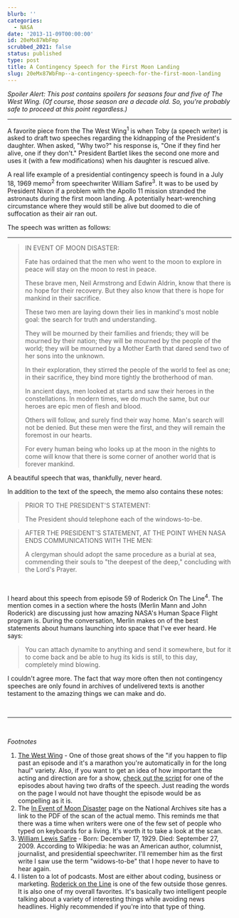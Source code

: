 ```yaml
---
blurb: ''
categories:
  - NASA
date: '2013-11-09T00:00:00'
id: 20eMx87WbFmp
scrubbed_2021: false
status: published
type: post
title: A Contingency Speech for the First Moon Landing
slug: 20eMx87WbFmp--a-contingency-speech-for-the-first-moon-landing
---
```


*Spoiler Alert: This post contains spoilers for seasons four and five of The West Wing. (Of course, those season are a decade old. So, you're probably safe to proceed at this point regardless.)*

---


A favorite piece from the The West Wing<sup>1</sup> is when Toby (a speech writer) is asked to draft two speeches regarding the kidnapping of the President's daughter. When asked, "Why two?" his response is, "One if they find her alive, one if they don't." President Bartlet likes the second one more and uses it (with a few modifications) when his daughter is rescued alive.

A real life example of a presidential contingency speech is found in a July 18, 1969 memo<sup>2</sup> from speechwriter William Safire<sup>3</sup>. It was to be used by President Nixon if a problem with the Apollo 11 mission stranded the astronauts during the first moon landing. A potentially heart-wrenching circumstance where they would still be alive but doomed to die of suffocation as their air ran out.

The speech was written as follows:

---


> IN EVENT OF MOON DISASTER:
> 
> Fate has ordained that the men who went to the moon to explore in peace will stay on the moon to rest in peace.
> 
> These brave men, Neil Armstrong and Edwin Aldrin, know that there is no hope for their recovery. But they also know that there is hope for mankind in their sacrifice.
> 
> These two men are laying down their lies in mankind's most noble goal: the search for truth and understanding.
> 
> They will be mourned by their families and friends; they will be mourned by their nation; they will be mourned by the people of the world; they will be mourned by a Mother Earth that dared send two of her sons into the unknown.
> 
> In their exploration, they stirred the people of the world to feel as one; in their sacrifice, they bind more tightly the brotherhood of man.
> 
> In ancient days, men looked at starts and saw their heroes in the constellations. In modern times, we do much the same, but our heroes are epic men of flesh and blood. 
> 
> Others will follow, and surely find their way home. Man's search will not be denied. But these men were the first, and they will remain the foremost in our hearts. 
> 
> For every human being who looks up at the moon in the nights to come will know that there is some corner of another world that is forever mankind.


A beautiful speech that was, thankfully, never heard. 


In addition to the text of the speech, the memo also contains these notes:

> PRIOR TO THE PRESIDENT'S STATEMENT:
> 
> The President should telephone each of the windows-to-be.


> AFTER THE PRESIDENT'S STATEMENT, AT THE POINT WHEN NASA ENDS COMMUNICATIONS WITH THE MEN:
> 
> A clergyman should adopt the same procedure as a burial at sea, commending their souls to "the deepest of the deep," concluding with the Lord's Prayer.

<br />

I heard about this speech from episode 59 of Roderick On The Line<sup>4</sup>. The mention comes in a section where the hosts (Merlin Mann and John Roderick) are discussing just how amazing NASA's Human Space Flight program is. During the conversation, Merlin makes on of the best statements about humans launching into space that I've ever heard. He says:

> You can attach dynamite to anything and send it somewhere, but for it to come back and be able to hug its kids is still, to this day, completely mind blowing.

I couldn't agree more. The fact that way more often then not contingency speeches are only found in archives of undelivered texts is another testament to the amazing things we can make and do.

<br />


---


<br />

*Footnotes*


1. [The West Wing][ww] - One of those great shows of the "if you happen to flip past an episode and it's a marathon you're automatically in for the long haul" variety. Also, if you want to get an idea of how important the acting and direction are for a show, [check out the script][script] for one of the episodes about having two drafts of the speech. Just reading the words on the page I would not have thought the episode would be as compelling as it is.
2. The [In Event of Moon Disaster][md] page on the National Archives site has a link to the PDF of the scan of the actual memo. This reminds me that there was a time when writers were one of the few set of people who typed on keyboards for a living. It's worth it to take a look at the scan.
3. [William Lewis Safire][ws] - Born: December 17, 1929. Died: September 27, 2009. According to Wikipedia: he was an American author, columnist, journalist, and presidential speechwriter. I'll remember him as the first write I saw use the term "widows-to-be" that I hope never to have to hear again.
4. I listen to a lot of podcasts. Most are either about coding, business or marketing. [Roderick on the Line][rotl] is one of the few outside those genres. It is also one of my overall favorites. It's basically two intelligent people talking about a variety of interesting things while avoiding news headlines. Highly recommended if you're into that type of thing.



[ww]: http://en.wikipedia.org/wiki/The_West_Wing
[ws]: http://en.wikipedia.org/wiki/William_Safire
[md]: http://www.archives.gov/presidential-libraries/events/centennials/nixon/exhibit/nixon-online-exhibit-disaster.html
[rotl]: http://www.merlinmann.com/roderick/
[script]: http://www.westwingtranscripts.com/wwscripts/5-02.txt
